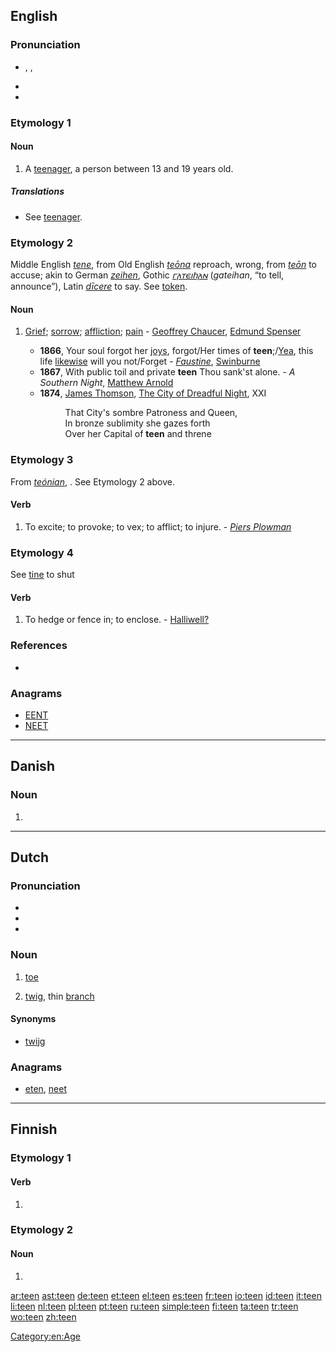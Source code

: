 {{also|-teen}}
==English==

===Pronunciation===
* {{enPR|tēn}}, {{IPA|/tiːn/}}, {{SAMPA|/ti:n/}}
* {{rhymes|iːn}}
* {{audio|en-us-teen.ogg|Audio (US)}}

===Etymology 1===
{{back-form|teenager}}

====Noun====
{{en-noun}}

# A [[teenager]], a person between 13 and 19 years old.

=====Translations=====
* See [[teenager]].

===Etymology 2===
Middle English ''[[tene]]'', from Old English ''[[teona|teōna]]'' reproach, wrong, from ''[[teon|teōn]]'' to accuse; akin to German ''[[zeihen]]'', Gothic ''[[𐌲𐌰𐍄𐌴𐌹𐌷𐌰𐌽]]'' (''gateihan'', “to tell, announce”), Latin ''[[dicere|dīcere]]'' to say. See [[token]].

====Noun====
{{en-noun}}

# {{archaic}} [[grief|Grief]]; [[sorrow]]; [[affliction]]; [[pain]] - [[w:Geoffrey Chaucer|Geoffrey Chaucer]], [[w:Edmund Spenser|Edmund Spenser]]
#* '''1866''', Your soul forgot her [[joy]]s, forgot/Her times of '''teen''';/[[Yea]], this life [[likewise]] will you not/Forget - ''[[Wikisource:Faustine|Faustine]]'', [[w:Algernon Swinburne|Swinburne]]
#* '''1867''', With public toil and private '''teen''' Thou sank'st alone. - ''A Southern Night'', [[w:Matthew Arnold|Matthew Arnold]]
#* '''1874''', [[w:James Thomson (B.V.)|James Thomson]], [[w:City of Dreadful Night|The City of Dreadful Night]], XXI
#*: That City's sombre Patroness and Queen,
#*: In bronze sublimity she gazes forth
#*: Over her Capital of '''teen''' and threne

===Etymology 3===
From {{etyl|ang}} ''[[teónian]]'', {{term|tnan||to slander, vex}}. See Etymology 2 above.

====Verb====
{{en-verb}}

# {{transitive|obsolete}} To excite; to provoke; to vex; to afflict; to injure. - ''[[Piers Plowman]]''

===Etymology 4===
See [[tine]] to shut

====Verb====
{{en-verb}}

# {{transitive|obsolete|provincial}} To hedge or fence in; to enclose. - [[Halliwell?]]

===References===
* {{R:Webster 1913}}

===Anagrams===
* [[EENT#English|EENT]]
* [[NEET#English|NEET]]

[[Category:en:Age]]

----

==Danish==

===Noun===
{{infl|da|noun form|g=c}}

# {{form of|singular definite|te|lang=da}}

----

==Dutch==

===Pronunciation===
* {{rhymes|eːn|lang=nl}}
* {{audio|Nl-teen.ogg|audio}}
* {{IPA|/ˈteːn/|lang=nl}}

===Noun===
{{nl-noun|g=m|tenen|teentje}}

# {{anatomy|lang=nl}} [[toe]]
# [[twig]], thin [[branch]]

====Synonyms====
* {{sense|twig}} [[twijg]]

===Anagrams===
* [[eten#Dutch|eten]], [[neet#Dutch|neet]]

----

==Finnish==

===Etymology 1===

====Verb====
{{infl|fi}}

# {{fi-verb form of|pn=1s|tm=pres|tehdä}}

===Etymology 2===

====Noun====
{{infl|fi}}

# {{fi-form of|tee|type=noun|case=genitive|pl=singular}}

{{count page|[[Wiktionary:Page count]]}}

[[ar:teen]]
[[ast:teen]]
[[de:teen]]
[[et:teen]]
[[el:teen]]
[[es:teen]]
[[fr:teen]]
[[io:teen]]
[[id:teen]]
[[it:teen]]
[[li:teen]]
[[nl:teen]]
[[pl:teen]]
[[pt:teen]]
[[ru:teen]]
[[simple:teen]]
[[fi:teen]]
[[ta:teen]]
[[tr:teen]]
[[wo:teen]]
[[zh:teen]]